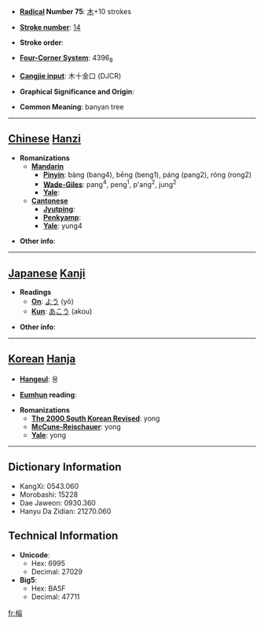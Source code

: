 * '''[[Wiktionary:Chinese radical index| Radical]] Number 75''': [[Wiktionary:Chinese radical index 木|木]]+10 strokes

* '''[[Wiktionary:Chinese total strokes index|Stroke number]]''': [[Wiktionary:Chinese total strokes index 14|14]]

* '''Stroke order''': 

* '''[[Wiktionary:Chinese four corner index|Four-Corner System]]''': 4396<sub>8</sub>

* '''[[Wiktionary:Chinese Cangjie index|Cangjie input]]''': 木十金口 (DJCR)

* '''Graphical Significance and Origin''': 

* '''Common Meaning''': banyan tree

----

== [[Chinese]] [[Hanzi]] ==

* '''Romanizations'''
** '''[[Mandarin]]'''
*** '''[[Pinyin]]''': bàng (bang4), bēng (beng1), páng (pang2), róng (rong2)
*** '''[[Wade-Giles]]''': pang<sup>4</sup>, peng<sup>1</sup>, p'ang<sup>2</sup>, jung<sup>2</sup>
*** '''[[Yale]]''': 
** '''[[Cantonese]]'''
*** '''[[Jyutping]]''':
*** '''[[Penkyamp]]''': 
*** '''[[Yale]]''': yung4

* '''Other info''': 

----

== [[Japanese]] [[Kanji]] ==

* '''Readings'''
** '''[[On]]''': [[よう]] (yō)
** '''[[Kun]]''': [[あこう]] (akou)

* '''Other info''':  

----

== [[Korean]] [[Hanja]] ==

* '''[[Hangeul]]''': 용

* '''[[Eumhun]] reading''': 

* '''Romanizations'''
** '''[[The 2000 South Korean Revised Romanization|The 2000 South Korean Revised]]''': yong
** '''[[McCune-Reischauer]]''': yong
** '''[[Yale]]''': yong

----

== Dictionary Information ==

* KangXi: 0543.060
* Morobashi: 15228
* Dae Jaweon: 0930.360
* Hanyu Da Zidian: 21270.060

== Technical Information ==

* '''Unicode''':
** Hex: 6995
** Decimal: 27029
* '''Big5''':
** Hex: BA5F
** Decimal: 47711

[[fr:榕]]